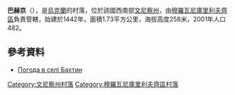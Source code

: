 {{coord|48|48|38|N|27|29|3|E|scale:30000|display=title}}

'''巴赫京'''（{{lang-uk|Бахтин}}），是[[烏克蘭|烏克蘭]]的村落，位於該國西南部[[文尼察州|文尼察州]]，由[[穆羅瓦尼庫里利夫齊區|穆羅瓦尼庫里利夫齊區]]負責管轄，始建於1442年，面積1.73平方公里，海拔高度258米，2001年人口482。

==參考資料==
* [http://weather.in.ua/ua/vinnickaja/746 Погода в селі Бахтин] {{Wayback|url=http://weather.in.ua/ua/vinnickaja/746 |date=20160305210120 }}

[[Category:文尼察州村落|Category:文尼察州村落]]
[[Category:穆羅瓦尼庫里利夫齊區村落|Category:穆羅瓦尼庫里利夫齊區村落]]


{{Vinnytsia-geo-stub}}